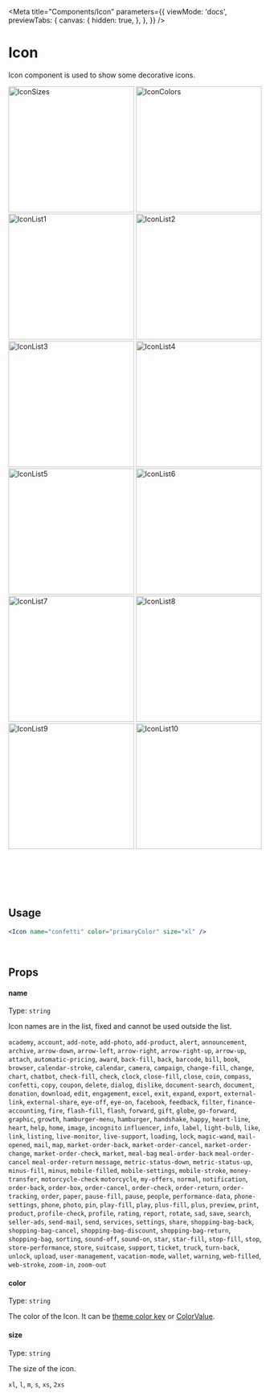 
<Meta
  title="Components/Icon"
  parameters={{
    viewMode: 'docs',
    previewTabs: {
      canvas: {
        hidden: true,
      },
    },
  }}
/>

# Icon

Icon component is used to show some decorative icons.

<div
  style={{
    display: 'flex',
    flexWrap: 'wrap',
    justifyContent: 'center',
  }}>
  <img src={IconSizes} width="250" alt="IconSizes" />
  <img src={IconColors} width="250" alt="IconColors" />
  <img src={IconList1} width="250" alt="IconList1" />
  <img src={IconList2} width="250" alt="IconList2" />
  <img src={IconList3} width="250" alt="IconList3" />
  <img src={IconList4} width="250" alt="IconList4" />
  <img src={IconList5} width="250" alt="IconList5" />
  <img src={IconList6} width="250" alt="IconList6" />
  <img src={IconList7} width="250" alt="IconList7" />
  <img src={IconList8} width="250" alt="IconList8" />
  <img src={IconList9} width="250" alt="IconList9" />
  <img src={IconList10} width="250" alt="IconList10" />
</div>

<br/><br/>
<br/><br/>

## Usage

```jsx
<Icon name="confetti" color="primaryColor" size="xl" />
```

<br />

## Props

#### name

Type: `string`

Icon names are in the list, fixed and cannot be used outside the list.

`academy`,
`account`,
`add-note`,
`add-photo`,
`add-product`,
`alert`,
`announcement`,
`archive`,
`arrow-down`,
`arrow-left`,
`arrow-right`,
`arrow-right-up`,
`arrow-up`,
`attach`,
`automatic-pricing`,
`award`,
`back-fill`,
`back`,
`barcode`,
`bill`,
`book`,
`browser`,
`calendar-stroke`,
`calendar`,
`camera`,
`campaign`,
`change-fill`,
`change`,
`chart`,
`chatbot`,
`check-fill`,
`check`,
`clock`,
`close-fill`,
`close`,
`coin`,
`compass`,
`confetti`,
`copy`,
`coupon`,
`delete`,
`dialog`,
`dislike`,
`document-search`,
`document`,
`donation`,
`download`,
`edit`,
`engagement`,
`excel`,
`exit`,
`expand`,
`export`,
`external-link`,
`external-share`,
`eye-off`,
`eye-on`,
`facebook`,
`feedback`,
`filter`,
`finance-accounting`,
`fire`,
`flash-fill`,
`flash`,
`forward`,
`gift`,
`globe`,
`go-forward`,
`graphic`,
`growth`,
`hamburger-menu`,
`hamburger`,
`handshake`,
`happy`,
`heart-line`,
`heart`,
`help`,
`home`,
`image`,
`incognito`
`influencer`,
`info`,
`label`,
`light-bulb`,
`like`,
`link`,
`listing`,
`live-monitor`,
`live-support`,
`loading`,
`lock`,
`magic-wand`,
`mail-opened`,
`mail`,
`map`,
`market-order-back`,
`market-order-cancel`,
`market-order-change`,
`market-order-check`,
`market`,
`meal-bag`
`meal-order-back`
`meal-order-cancel`
`meal-order-return`
`message`,
`metric-status-down`,
`metric-status-up`,
`minus-fill`,
`minus`,
`mobile-filled`,
`mobile-settings`,
`mobile-stroke`,
`money-transfer`,
`motorcycle-check`
`motorcycle`,
`my-offers`,
`normal`,
`notification`,
`order-back`,
`order-box`,
`order-cancel`,
`order-check`,
`order-return`,
`order-tracking`,
`order`,
`paper`,
`pause-fill`,
`pause`,
`people`,
`performance-data`,
`phone-settings`,
`phone`,
`photo`,
`pin`,
`play-fill`,
`play`,
`plus-fill`,
`plus`,
`preview`,
`print`,
`product`,
`profile-check`,
`profile`,
`rating`,
`report`,
`rotate`,
`sad`,
`save`,
`search`,
`seller-ads`,
`send-mail`,
`send`,
`services`,
`settings`,
`share`,
`shopping-bag-back`,
`shopping-bag-cancel`,
`shopping-bag-discount`,
`shopping-bag-return`,
`shopping-bag`,
`sorting`,
`sound-off`,
`sound-on`,
`star`,
`star-fill`,
`stop-fill`,
`stop`,
`store-performance`,
`store`,
`suitcase`,
`support`,
`ticket`,
`truck`,
`turn-back`,
`unlock`,
`upload`,
`user-management`,
`vacation-mode`,
`wallet`,
`warning`,
`web-filled`,
`web-stroke`,
`zoom-in`,
`zoom-out`

#### color

Type: `string`

The color of the Icon. 
It can be <a href="/docs/design-system-colors--page" title="title">theme color key</a> or <a href="https://reactnative.dev/docs/colors#named-colors" title="title">ColorValue</a>.

#### size

Type: `string`

The size of the icon.

`xl`,
`l`,
`m`,
`s`,
`xs`,
`2xs`

